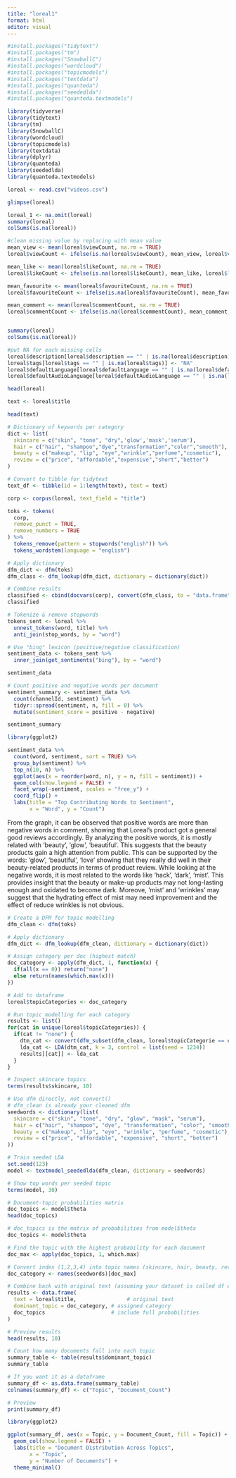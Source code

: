 ```yaml
---
title: "loreal1"
format: html
editor: visual
---
```


```r
#install.packages("tidytext")
#install.packages("tm")
#install.packages("SnowballC")
#install.packages("wordcloud")
#install.packages("topicmodels")
#install.packages("textdata")
#install.packages("quanteda")
#install.packages("seededlda")
#install.packages("quanteda.textmodels")
```

```r
library(tidyverse)
library(tidytext)
library(tm)
library(SnowballC)
library(wordcloud)
library(topicmodels)
library(textdata)
library(dplyr)
library(quanteda)
library(seededlda)
library(quanteda.textmodels)
```

```r
loreal <- read.csv("videos.csv")

glimpse(loreal)
```

```r
loreal_1 <- na.omit(loreal)
summary(loreal)
colSums(is.na(loreal))
```

```r
#clean missing value by replacing with mean value
mean_view <- mean(loreal$viewCount, na.rm = TRUE)
loreal$viewCount <- ifelse(is.na(loreal$viewCount), mean_view, loreal$viewCount)

mean_like <- mean(loreal$likeCount, na.rm = TRUE)
loreal$likeCount <- ifelse(is.na(loreal$likeCount), mean_like, loreal$likeCount)

mean_favourite <- mean(loreal$favouriteCount, na.rm = TRUE)
loreal$favouriteCount <- ifelse(is.na(loreal$favouriteCount), mean_favourite, loreal$favouriteCount)

mean_comment <- mean(loreal$commentCount, na.rm = TRUE)
loreal$commentCount <- ifelse(is.na(loreal$commentCount), mean_comment, loreal$commentCount)


summary(loreal) 
colSums(is.na(loreal))
```

```r
#put NA for each missing cells
loreal$description[loreal$description == "" | is.na(loreal$description)] <- "NA"
loreal$tags[loreal$tags == "" | is.na(loreal$tags)] <- "NA"
loreal$defaultLanguage[loreal$defaultLanguage == "" | is.na(loreal$defaultLanguage)] <- "NA"
loreal$defaultAudioLanguage[loreal$defaultAudioLanguage == "" | is.na(loreal$defaultAudioLanguage)] <- "NA"

head(loreal)
```

```r
text <- loreal$title

head(text)
```

```r
# Dictionary of keywords per category
dict <- list(
  skincare = c("skin", "tone", "dry",'glow','mask','serum'),
  hair = c("hair", "shampoo","dye","transformation","color","smooth"),
  beauty = c("makeup", "lip", "eye","wrinkle","perfume","cosmetic"),
  review = c("price", "affordable","expensive","short","better")
)
```

```r
# Convert to tibble for tidytext
text_df <- tibble(id = 1:length(text), text = text)
```

```r
corp <- corpus(loreal, text_field = "title")
```

```r
toks <- tokens(
  corp,
  remove_punct = TRUE,
  remove_numbers = TRUE
) %>%
  tokens_remove(pattern = stopwords("english")) %>%
  tokens_wordstem(language = "english")
```

```r
# Apply dictionary
dfm_dict <- dfm(toks)
dfm_class <- dfm_lookup(dfm_dict, dictionary = dictionary(dict))
```

```r
# Combine results
classified <- cbind(docvars(corp), convert(dfm_class, to = "data.frame"))
classified
```

```r
# Tokenize & remove stopwords
tokens_sent <- loreal %>%
  unnest_tokens(word, title) %>%
  anti_join(stop_words, by = "word")
```

```r
# Use "bing" lexicon (positive/negative classification)
sentiment_data <- tokens_sent %>%
  inner_join(get_sentiments("bing"), by = "word")

sentiment_data
```

```r
# Count positive and negative words per document
sentiment_summary <- sentiment_data %>%
  count(channelId, sentiment) %>%
  tidyr::spread(sentiment, n, fill = 0) %>%
  mutate(sentiment_score = positive - negative)

sentiment_summary
```

```r
library(ggplot2)

sentiment_data %>%
  count(word, sentiment, sort = TRUE) %>%
  group_by(sentiment) %>%
  top_n(10, n) %>%
  ggplot(aes(x = reorder(word, n), y = n, fill = sentiment)) +
  geom_col(show.legend = FALSE) +
  facet_wrap(~sentiment, scales = "free_y") +
  coord_flip() +
  labs(title = "Top Contributing Words to Sentiment",
       x = "Word", y = "Count")

```

From the graph, it can be observed that positive words are more than negative words in comment, showing that Loreal's product got a general good reviews accordingly. By analyzing the positive words, it is mostly related with 'beauty', 'glow', 'beautiful'. This suggests that the beauty products gain a high attention from public. This can be supported by the words: 'glow', 'beautiful', 'love' showing that they really did well in their beauty-related products in terms of product review. While looking at the negative words, it is most related to the words like 'hack', 'dark', 'mist'. This provides insight that the beauty or make-up products may not long-lasting enough and oxidated to become dark. Moreove, 'mist' and 'wrinkles' may suggest that the hydrating effect of mist may need improvement and the effect of reduce wrinkles is not obvious.

```r
# Create a DFM for topic modelling 
dfm_clean <- dfm(toks)

# Apply dictionary
dfm_dict <- dfm_lookup(dfm_clean, dictionary = dictionary(dict))

# Assign category per doc (highest match)
doc_category <- apply(dfm_dict, 1, function(x) {
  if(all(x == 0)) return("none")
  else return(names(which.max(x)))
})
```

```r
# Add to dataframe
loreal$topicCategories <- doc_category

# Run topic modelling for each category
results <- list()
for(cat in unique(loreal$topicCategories)) {
  if(cat != "none") {
    dtm_cat <- convert(dfm_subset(dfm_clean, loreal$topicCategorie == cat), to = "topicmodels")
    lda_cat <- LDA(dtm_cat, k = 3, control = list(seed = 1234))
    results[[cat]] <- lda_cat
  }
}

# Inspect skincare topics
terms(results$skincare, 10)
```

```r
# Use dfm directly, not convert()
# dfm_clean is already your cleaned dfm
seedwords <- dictionary(list(
  skincare = c("skin", "tone", "dry", "glow", "mask", "serum"),
  hair = c("hair", "shampoo", "dye", "transformation", "color", "smooth"),
  beauty = c("makeup", "lip", "eye", "wrinkle", "perfume", "cosmetic"),
  review = c("price", "affordable", "expensive", "short", "better")
))

# Train seeded LDA
set.seed(123)
model <- textmodel_seededlda(dfm_clean, dictionary = seedwords)

# Show top words per seeded topic
terms(model, 30)
```

```r
# Document-topic probabilities matrix
doc_topics <- model$theta
head(doc_topics)
```

```r
# doc_topics is the matrix of probabilities from model$theta
doc_topics <- model$theta  

# Find the topic with the highest probability for each document
doc_max <- apply(doc_topics, 1, which.max)

# Convert index (1,2,3,4) into topic names (skincare, hair, beauty, review)
doc_category <- names(seedwords)[doc_max]

# Combine back with original text (assuming your dataset is called df with a column 'text')
results <- data.frame(
  text = loreal$title,                # original text
  dominant_topic = doc_category, # assigned category
  doc_topics                     # include full probabilities
)

# Preview results
head(results, 10)
```

```r
# Count how many documents fall into each topic
summary_table <- table(results$dominant_topic)
summary_table

# If you want it as a dataframe
summary_df <- as.data.frame(summary_table)
colnames(summary_df) <- c("Topic", "Document_Count")

# Preview
print(summary_df)
```

```r
library(ggplot2)

ggplot(summary_df, aes(x = Topic, y = Document_Count, fill = Topic)) +
  geom_col(show.legend = FALSE) +
  labs(title = "Document Distribution Across Topics",
       x = "Topic",
       y = "Number of Documents") +
  theme_minimal()

```

